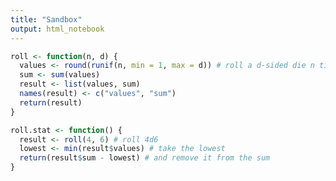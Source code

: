 ```yaml
---
title: "Sandbox"
output: html_notebook
---
```


```r
roll <- function(n, d) {
  values <- round(runif(n, min = 1, max = d)) # roll a d-sided die n times
  sum <- sum(values)
  result <- list(values, sum)
  names(result) <- c("values", "sum")
  return(result)
}

roll.stat <- function() {
  result <- roll(4, 6) # roll 4d6
  lowest <- min(result$values) # take the lowest 
  return(result$sum - lowest) # and remove it from the sum 
}
```

